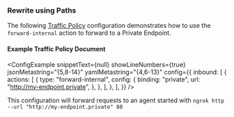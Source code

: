 
### Rewrite using Paths

The following [Traffic Policy](/docs/http/traffic-policy/)
configuration demonstrates how to use the `forward-internal` action to forward to a Private Endpoint.

#### Example Traffic Policy Document

<ConfigExample
	snippetText={null}
	showLineNumbers={true}
	jsonMetastring="{5,8-14}"
	yamlMetastring="{4,6-13}"
	config={{
		inbound: [
			{
				actions: [
					{
						type: "forward-internal",
						config: {
							binding: "private",
							url: "http://my-endpoint.private",
						},
					},
				],
			},
		],
	}}
/>

This configuration will forward requests to an agent started with `ngrok http --url "http://my-endpoint.private" 80`
